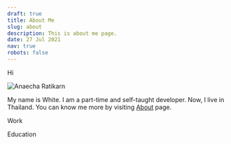 ```yaml
---
draft: true
title: About Me
slug: about
description: This is about me page.
date: 27 Jul 2021
nav: true
robots: false
---
```

Hi

![Anaecha Ratikarn](https://res.cloudinary.com/beforeifly/image/upload/v1626228313/anaecha.com/global/me300_xogdbv.jpg "Anaecha Ratikarn")

My name is White. I am a part-time and self-taught developer. Now, I live in Thailand. You can know me more by visiting [About](https://anaecha.com/about) page.

Work

Education